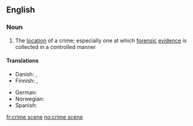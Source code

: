 ==English==

===Noun===
{{wikipedia}}
{{en-noun|sg=[[crime]] [[scene]]}}

# The [[location]] of a crime; especially one at which [[forensic]] [[evidence]] is collected in a controlled manner

====Translations====
{{trans-top|location of a crime}}
* Danish: {{t-|da|gerningssted|n}}, {{t|da|åsted|n}}
* Finnish: {{t|fi|rikospaikka}}, {{t|fi|tekopaikka}}
{{trans-mid}}
* German: {{t|de|Tatort|m}}
*Norwegian: {{t+|no|åsted}}
* Spanish: {{t-|es|escena|alt=escena del crimen}}
{{trans-bottom}}

[[fr:crime scene]]
[[no:crime scene]]